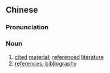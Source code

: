 ==Chinese==
{{zh-forms|s=参考文献|type=22}}

===Pronunciation===
{{zh-pron
|m=cānkǎo wénxiàn
|c=caam1 haau2 man4 hin3
|cat=n
}}

===Noun===
{{zh-noun}}

# [[cited]] [[material]]; [[referenced]] [[literature]]
# [[references]]; [[bibliography]]